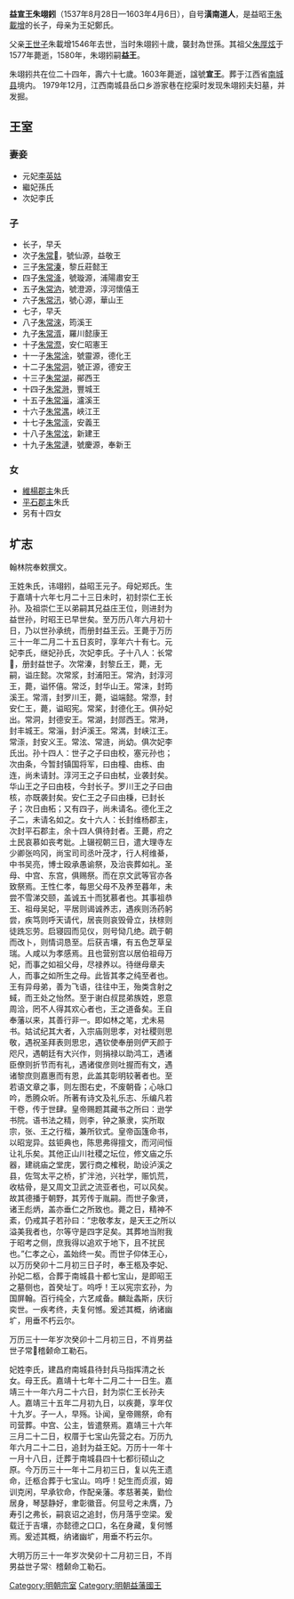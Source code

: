 {{Veil|time=2015-09-12T07:04:05+00:00}}
{{unreferenced|time=2013-9-20}} 
{{CJK-New-Char|30762}}
'''益宣王朱翊鈏'''（1537年8月28日—1603年4月6日），自号'''潢南道人'''，是益昭王[[朱載增|朱載增]]的长子，母亲为王妃鄭氏。

父亲[[王世子|王世子]]朱載增1546年去世，当时朱翊鈏十歲，襲封為世孫。其祖父[[朱厚炫|朱厚炫]]于1577年薨逝，1580年，朱翊鈏嗣'''益王'''。

朱翊鈏共在位二十四年，壽六十七歲。1603年薨逝，諡號'''宣王'''。葬于江西省[[南城县|南城县]]境内。 1979年12月，江西南城县岳口乡游家巷在挖渠时发现朱翊鈏夫妇墓，并发掘。

==王室==
===妻妾===
*元妃[[李英姑|李英姑]]
*繼妃孫氏
*次妃李氏
===子===
*长子，早夭
*次子[[益敬王|朱常𰝢]]，號仙源，益敬王
*三子[[朱常溱|朱常溱]]，黎丘莊懿王
*四子[[朱常洚|朱常洚]]，號璇源，浦陽肅安王
*五子[[朱常汭|朱常汭]]，號澄源，淳河懷僖王
*六子[[朱常汛|朱常汛]]，號心源，華山王
*七子，早夭
*八子[[朱常淶|朱常淶]]，筠溪王
*九子[[朱常湑|朱常湑]]，羅川懿康王
*十子[[朱常漈|朱常漈]]，安仁昭憲王
*十一子[[朱常涂|朱常涂]]，號靈源，德化王
*十二子[[朱常洞|朱常洞]]，號正源，德安王
*十三子[[朱常湖|朱常湖]]，鄖西王
*十四子[[朱常溡|朱常溡]]，豐城王
*十五子[[朱常淄|朱常淄]]，瀘溪王
*十六子[[朱常湡|朱常湡]]，峽江王
*十七子[[朱常漴|朱常漴]]，安義王
*十八子[[朱常泫|朱常泫]]，新建王
*十九子[[朱常漣|朱常漣]]，號慶源，奉新王

===女===
*[[維楊郡主|維楊郡主]]朱氏
*[[平石郡主|平石郡主]]朱氏
*另有十四女

==圹志==
<div class="NavFrame" style="text-align: left; width:60%">
{{HideH|大明益宣王圹志}}
翰林院奉敕撰文。 　　

王姓朱氏，讳翊鈏，益昭王元子。母妃郑氏。生于嘉靖十六年七月二十三日未时，初封崇仁王长孙。及祖崇仁王以弟嗣其兄益庄王位，则进封为益世孙，时昭王已早世矣。至万历八年六月初十日，乃以世孙承统，而册封益王云。王薨于万历三十一年二月二十五日亥时，享年六十有七。元妃李氏，继妃孙氏，次妃李氏。子十八人：长常𰝢，册封益世子。次常溱，封黎丘王，薨，无嗣，谥庄懿。次常浆，封浦阳王。常汭，封淳河王，薨，谥怀僖。常泛，封华山王。常涞，封筠溪王。常湑，封罗川王，薨，谥端懿。常漈，封安仁王，薨，谥昭宪。常桨，封德化王。俱孙妃出。常洞，封德安王。常湖，封郧西王。常溡，封丰城王。常淄，封泸溪王。常湡，封峡江王。常漴，封安义王。常泫、常涟，尚幼。俱次妃李氏出。孙十四人：世子之子曰由校，塞元孙也；次由条，今暂封镇国将军，曰由橦、由栋、由连，尚未请封。淳河王之子曰由栻，业袭封矣。华山王之子曰由枝，今封长子。罗川王之子曰由核，亦既袭封矣。安仁王之子曰由棅，已封长子；次日由柘；又有四子，尚未请名。德化王之子二，未请名如之。女十六人：长封维杨郡主，次封平石郡主，余十四人俱待封者。王薨，府之土民哀慕如丧考妣。上辍视朝三日，遣大理寺左少卿张呜冈，尚宝司司丞叶茂才，行人柯维綦，中书吴亮，博士殴承愚谕祭，及治丧葬如礼。圣母、中宫、东宫，俱赐祭。而在京文武等官亦各致祭焉。王性仁孝，每思父母不及养至暮年，未尝不雪涕交颐，盖诚五十而犹慕者也。其事祖恭王、祖母吴妃，平居则谒诚养志，遇疾则汤药躬尝，疾笃则呼天请代，居丧则哀毁骨立，扶榇则徒跣忘劳。启寝园而见仪，则号恸几绝。疏于朝而改卜，则情词恳至。后获吉壤，有五色芝草呈瑞。人咸以为孝感焉。且也营别宫以居伯祖母万妃，而事之如祖父母，尽禄养以。待继母章夫人，而事之如所生之母。此皆其孝之纯至者也。王有异母弟，善为飞语，往往中王，殆类含射之蜮，而王处之怡然。至于谢白叔昆弟族姓，恩意周洽，罔不人得其欢心者也，王之道备矣。王自奉藩以来，其善行非一。即如林之笔，尤未易书。姑试纪其大者，入宗庙则思孝，对社稷则思敬，遇祝圣拜表则思忠，遇钦使奉册则俨天颜于咫尺，遇朝廷有大兴作，则捐禄以助鸿工，遇诸臣僚则折节而有礼，遇诸俊彦则吐握而有文，遇诸黎庶则嘉惠而有恩，此盖其彰明较著者也。至若语文章之事，则左图右史，不废朝昏；心咏口吟，悉腾众听。所著有诗文及礼乐志、乐编凡若干卷，传于世肆。皇帝赐题其藏书之所曰：逊学书院。语书法之精，则李，钟之篆隶，实所取宗，张、王之行楷，兼所钦式。皇帝函篷命书，以昭宠异。兹钜典也，陈思弗得擅文，而河间恒让礼乐矣。其他正山川社稷之坛位，修文庙之乐器，建祧庙之堂庑，罢行商之榷税，助设泸溪之县，佐驾太平之桥，扩泮池，兴社学，赈饥荒，收枯骨，是又周文卫武之流亚者也，可以风矣。故其德播于朝野，其芳传于胤嗣。而世子象贤，诸王彪炳，盖亦垂仁之所致也。薨之日，精神不紊，仍戒其子若孙曰：“忠敬孝友，是天王之所以溢美我者也，尔等守是四字足矣。其葬地当附我于昭考之侧，庶我得以追欢于地下，且不扰民也。”仁孝之心，盖始终一矣。而世子仰体王心，以万历癸卯十二月初三日子时，奉王柩及李妃、孙妃二柩，合葬于南城县十都七宝山，是即昭王之墓侧也，首癸址丁。呜呼！王以宪宗玄孙，为国屏翰。百行纯全，六艺咸备。麟趾螽斯，庆衍奕世。一疾考终，夫复何憾。爰述其概，纳诸幽圹，用垂不朽云尔。 　　

万历三十一年岁次癸卯十二月初三日，不肖男益世子常𰝢稽颡命工勒石。
{{HideF}}
</div>
<div class="NavFrame" style="text-align: left; width:60%">
{{HideH|大明册封益宣王妃李氏圹志}}
妃姓李氏，建昌府南城县待封兵马指挥清之长女。母王氏。嘉靖十七年十二月二十一日生。嘉靖三十一年六月二十六日，封为崇仁王长孙夫人。嘉靖三十五年二月初九日，以疾薨，享年仅十九岁。子一人，早殇。讣闻，皇帝赐祭，命有司营葬。中宫、公主，皆遣祭焉。嘉靖三十六年三月二十二日，权厝于七宝山先营之右。万历九年六月二十二日，追封为益王妃。万历十一年十一月十八日，迁葬于南城县四十七都衍硕山之原。今万历三十一年十二月初三日，复以先王遗命，迁柩合葬于七宝山。呜呼！妃生而贞淑，姆训克闲，早承钦命，作配亲藩。孝慈著美，勤俭居身，琴瑟静好，聿彰徽音。何显号之未膺，乃寿引之弗长，嗣哀诏之追封，伤月落乎空梁。爰载迁于吉壤，亦懿德之口口，名在身藏，复何憾焉。爰述其概，纳诸幽圹，用垂不朽云尔。

大明万历三十一年岁次癸卯十二月初三日，不肖男益世子常[[File:氵遷缺字.svg|14px]]稽颡命工勒石。
{{HideF}}
</div>


{{start}}
{{s-bef|before=祖莊王[[朱厚炫|朱厚炫]]}}
{{s-ttl|title=[[明朝藩王列表_(益王系)|明益國國王]]|years=1580年－1603年}}
{{s-aft|after=子敬王[[朱常𰝢|朱常𰝢]]}}
{{end}} 

[[Category:明朝宗室|Category:明朝宗室]]
[[Category:明朝益藩國王|Category:明朝益藩國王]]